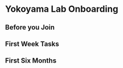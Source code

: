 # Yokoyama Lab Onboarding {#getting-started}


## Before you Join

## First Week Tasks

## First Six Months

